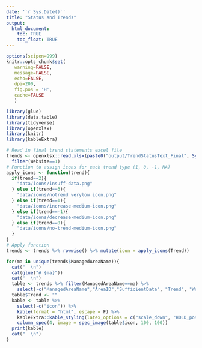 ```yaml
---
date: '`r Sys.Date()`'
title: "Status and Trends"
output:
  html_document:
    toc: TRUE
    toc_float: TRUE
---
```


```r
options(scipen=999)
knitr::opts_chunk$set(
   warning=FALSE,
   message=FALSE,
   echo=FALSE,
   dpi=200,
   fig.pos = 'H',
   cache=FALSE
   )
```

```r
library(glue)
library(data.table)
library(tidyverse)
library(openxlsx)
library(knitr)
library(kableExtra)

# Read in final trend statements excel file
trends <- openxlsx::read.xlsx(paste0("output/TrendStatusText_Final", Sys.Date(), ".xlsx")) %>% 
  filter(Website==1)
# Function to assign icons for each trend type (1, 0, -1, NA)
apply_icons <- function(trend){
  if(trend==2){
    "data/icons/insuff-data.png"
  } else if(trend==3){
    "data/icons/notrend verylow icon.png"
  } else if(trend==1){
    "data/icons/increase-medium-icon.png"
  } else if(trend==-1){
    "data/icons/decrease-medium-icon.png"
  } else if(trend==0){
    "data/icons/no-trend-medium-icon.png"
  }
}
# Apply function
trends <- trends %>% rowwise() %>% mutate(icon = apply_icons(Trend))

for(ma in unique(trends$ManagedAreaName)){
  cat("  \n")
  cat(glue("# {ma}"))
  cat("  \n")
  table <- trends %>% filter(ManagedAreaName==ma) %>%
    select(-c("ManagedAreaName","AreaID","SufficientData", "Trend", "Website", "Region"))
  table$Trend <- ""
  kable <- table %>% 
    select(-c("icon")) %>%
    kable(format = "html", escape = F) %>%
    kableExtra::kable_styling(latex_options = c("scale_down", "HOLD_position")) %>%
    column_spec(4, image = spec_image(table$icon, 100, 100))
  print(kable)
  cat("  \n")
}
```
